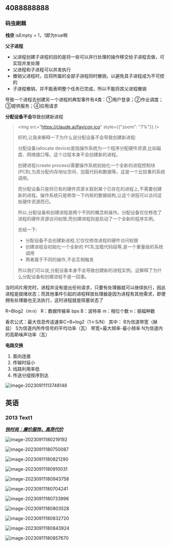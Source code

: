 
# 

> <Hitokoto />

## 4088888888

### 码虫刷题

**栈空** isEmpty = 1，1即为true啊

**父子进程**

- 父进程创建子进程的目的是将一些可以并行处理的操作移交给子进程去做，可实现并发处理
- 父进程和子进程可以并发执行
- 撤销父进程时，应将所属的全部子进程同时撤销，以避免其子进程成为不可控的
- 子进程撤销，并不能表明整个任务已完成，所以不能将其父进程撤销

导致一个进程去创建另一个进程的典型事件有4类：①用户登录；②作业调度；③提供服务；④应用请求

**分配设备不会**导致创建新进程

> <img src="https://claude.ai/favicon.ico" style={{"zoom": "7%"}} />
>
> 好的,让我来解释一下为什么说分配设备不会导致创建新进程:
>
> 分配设备(allocate device)是指操作系统为一个程序分配硬件资源,比如磁盘、网络接口等。这个过程本身不会创建新的进程。
>
> 创建进程(create process)需要操作系统初始化一个全新的进程控制块(PCB),为其分配内存地址空间、加载代码和数据等。这是一个比较重的系统调用。
>
> 而分配设备只是将已有的硬件资源关联到某个已存在的进程上,不需要创建新的进程。操作系统只是修改一下内核的数据结构,让这个进程可以访问这些硬件资源而已。
>
> 所以,分配设备和创建进程是两个不同的概念和操作。分配设备仅仅修改了进程的硬件资源访问权限,而创建进程则是启动了一个全新的程序实例。
>
> 总结一下:
>
> - 分配设备不会创建新进程,它仅仅修改进程的硬件访问权限
> - 创建进程会初始化一个全新的 PCB,加载代码段等,是一个重量级的系统调用
> - 两者属于不同的操作,不会互相触发
>
> 所以我们可以说,分配设备本身不会导致创建新的进程实例。这解释了为什么分配设备和创建进程不是一回事。

当时间片用完时，进程并没有提出任何请求，只要有处理器就可以继续执行，因此进程是就绪状态；而其他事件引起的进程释放处理器是因为进程有其他需求，即便拥有处理器也无法执行，这时进程就是阻塞状态了

R=Blog2（m n）
R：数据传输率 bps
B：波特率 
m：相位个数
n：振幅种数

香农公式：最大信息传送速率C=B×log2（1＋S/N）
其中：
B为信道带宽（赫兹）
S为信道内所传信号的平均功率（瓦）
带宽=最大频率-最小频率
N为信道内的高斯噪声功率（瓦）

**电路交换**

1. 面向连接
2. 传输时延小
3. 线路利用率低
4. 传送分组按序到达

![image-20230911113748148](https://pic.redhat.team/uPic/image-20230911113748148.png)

## 英语

### 2013 Text1

***<u>快时尚：廉价服饰，高昂代价</u>***

![image-20230911180219192](https://pic.redhat.team/uPic/image-20230911180219192.png)

![image-20230911180750087](https://pic.redhat.team/uPic/image-20230911180750087.png)

![image-20230911180821290](https://pic.redhat.team/uPic/image-20230911180821290.png)

![image-20230911180910031](https://pic.redhat.team/uPic/image-20230911180910031.png)

![image-20230911180943758](https://pic.redhat.team/uPic/image-20230911180943758.png)

![image-20230911180704241](https://pic.redhat.team/uPic/image-20230911180704241.png)

![image-20230911180733996](https://pic.redhat.team/uPic/image-20230911180733996.png)

![image-20230911180803528](https://pic.redhat.team/uPic/image-20230911180803528.png)

![image-20230911180832720](https://pic.redhat.team/uPic/image-20230911180832720.png)

![image-20230911180843924](https://pic.redhat.team/uPic/image-20230911180843924.png)

![image-20230911180857670](https://pic.redhat.team/uPic/image-20230911180857670.png)
